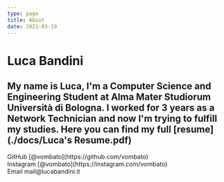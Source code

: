 ```yaml
---
type: page
title: About
date: 2021-03-19
---
```


# Luca Bandini

My name is **Luca**, I'm a Computer Science and Engineering Student at Alma Mater Studiorum Università di Bologna.
I worked for 3 years as a Network Technician and now I'm trying to fulfill my studies.
Here you can find my full [resume](./docs/Luca's Resume.pdf)
---

<div>
  GitHub [@vombato](https://github.com/vombato)
  <br />
  Instagram [@vombato](https://instagram.com/vombato)
  <br />
  Email mail@lucabandini.it
</div>
